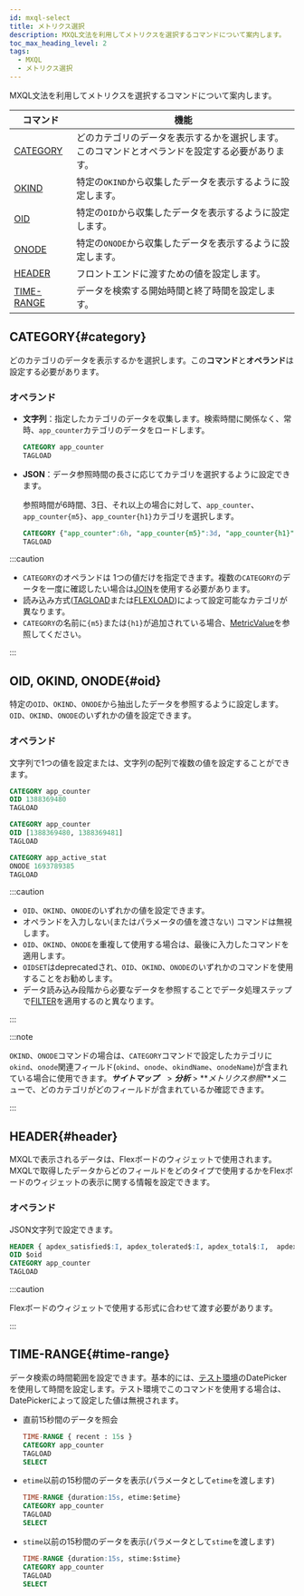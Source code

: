 ```yaml
---
id: mxql-select
title: メトリクス選択
description: MXQL文法を利用してメトリクスを選択するコマンドについて案内します。
toc_max_heading_level: 2
tags:
  - MXQL
  - メトリクス選択
---
```


MXQL文法を利用してメトリクスを選択するコマンドについて案内します。

| コマンド                      | 機能                                                  |
| ------------------------- | --------------------------------------------------- |
| [CATEGORY](#category)     | どのカテゴリのデータを表示するかを選択します。このコマンドとオペランドを設定する必要があります。    |
| [OKIND](#oid)             | 特定の`OKIND`から収集したデータを表示するように設定します。                   |
| [OID](#oid)               | 特定の`OID`から収集したデータを表示するように設定します。                     |
| [ONODE](#oid)             | 特定の`ONODE`から収集したデータを表示するように設定します。                   |
| [HEADER](#header)         | フロントエンドに渡すための値を設定します。                               |
| [TIME-RANGE](#time-range) | データを検索する開始時間と終了時間を設定します。                            |

## CATEGORY{#category}

どのカテゴリのデータを表示するかを選択します。この**コマンド**と**オペランド**は設定する必要があります。 

### オペランド

- **文字列**：指定したカテゴリのデータを収集します。検索時間に関係なく、常時、`app_counter`カテゴリのデータをロードします。

  ```sql
  CATEGORY app_counter
  TAGLOAD
  ```

- **JSON**：データ参照時間の長さに応じてカテゴリを選択するように設定できます。

  参照時間が6時間、3日、それ以上の場合に対して、`app_counter`、`app_counter{m5}`、`app_counter{h1}`カテゴリを選択します。

  ```sql
  CATEGORY {"app_counter":6h, "app_counter{m5}":3d, "app_counter{h1}":unlimit } 
  TAGLOAD 
  ```

:::caution

- `CATEGORY`のオペランドは 1つの値だけを指定できます。複数の`CATEGORY`のデータを一度に確認したい場合は[JOIN](mxql-calculate#join)を使用する必要があります。
- 読み込み方式([TAGLOAD](mxql-loading#tagload)または[FLEXLOAD](mxql-loading#flexload))によって設定可能なカテゴリが異なります。 
- `CATEGORY`の名前に`{m5}`または`{h1}`が追加されている場合、[MetricValue](mxql-guide#metric-value)を参照してください。

:::

## OID, OKIND, ONODE{#oid}

特定の`OID`、`OKIND`、`ONODE`から抽出したデータを参照するように設定します。`OID`、`OKIND`、`ONODE`のいずれかの値を設定できます。

### オペランド

文字列で1つの値を設定または、文字列の配列で複数の値を設定することができます。 

```sql title='Example 1'
CATEGORY app_counter
OID 1388369480
TAGLOAD
```

```sql title='Example 2'
CATEGORY app_counter
OID [1388369480, 1388369481] 
TAGLOAD
```

```sql title='Example 3'
CATEGORY app_active_stat
ONODE 1693789385
TAGLOAD
```

:::caution

- `OID`、`OKIND`、`ONODE`のいずれかの値を設定できます。 
- オペランドを入力しない(またはパラメータの値を渡さない) コマンドは無視します。
- `OID`、`OKIND`、`ONODE`を重複して使用する場合は、最後に入力したコマンドを適用します。
- `OIDSET`はdeprecatedされ、`OID`、`OKIND`、`ONODE`のいずれかのコマンドを使用することをお勧めします。
- データ読み込み段階から必要なデータを参照することでデータ処理ステップで[FILTER](mxql-calculate#filter)を適用するのと異なります。

:::

:::note

`OKIND`、`ONODE`コマンドの場合は、`CATEGORY`コマンドで設定したカテゴリに`okind`、`onode`関連フィールド(`okind`、`onode`、`okindName`、`onodeName`)が含まれている場合に使用できます。**_サイトマップ_**　> **_分析_** > **_メトリクス参照_**メニューで、どのカテゴリがどのフィールドが含まれているか確認できます。 

:::

## HEADER{#header}

MXQLで表示されるデータは、Flexボードのウィジェットで使用されます。MXQLで取得したデータからどのフィールドをどのタイプで使用するかをFlexボードのウィジェットの表示に関する情報を設定できます。

### オペランド

JSON文字列で設定できます。 

```sql title='Example'
HEADER { apdex_satisfied$:I, apdex_tolerated$:I, apdex_total$:I,  apdex$:F, category: app_counter}
OID $oid
CATEGORY app_counter
TAGLOAD
```

:::caution

Flexボードのウィジェットで使用する形式に合わせて渡す必要があります。

:::

## TIME-RANGE{#time-range}

データ検索の時間範囲を設定できます。基本的には、[テスト環境](mxql-guide#test-env)のDatePickerを使用して時間を設定します。テスト環境でこのコマンドを使用する場合は、DatePickerによって設定した値は無視されます。 

<ImgLang img='mxql-8.png' desc='テスト環境のDatePicker' />

- 直前15秒間のデータを照会

  ```sql
  TIME-RANGE { recent : 15s }
  CATEGORY app_counter
  TAGLOAD
  SELECT
  ```

- `etime`以前の15秒間のデータを表示(パラメータとして`etime`を渡します)

  ```sql
  TIME-RANGE {duration:15s, etime:$etime}
  CATEGORY app_counter
  TAGLOAD
  SELECT
  ```

- `stime`以前の15秒間のデータを表示(パラメータとして`stime`を渡します)

  ```sql
  TIME-RANGE {duration:15s, stime:$stime}
  CATEGORY app_counter
  TAGLOAD
  SELECT
  ```
